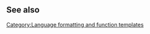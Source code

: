 <span class="script-batak" style="{{#if:{{{small|}}}||font-size:{{{size|16px}}}}}; line-height:{{{height|2.1em}}}; word-wrap: break-word; font-family:'Batak Unicode','Noto Sans Batak','Pangururan','Prada';">{{{1}}}</span><noinclude>
==See also==

[[Category:南島語系多語言支持模板|{{PAGENAME}}]]
[[Category:Language formatting and function templates]]
</noinclude>